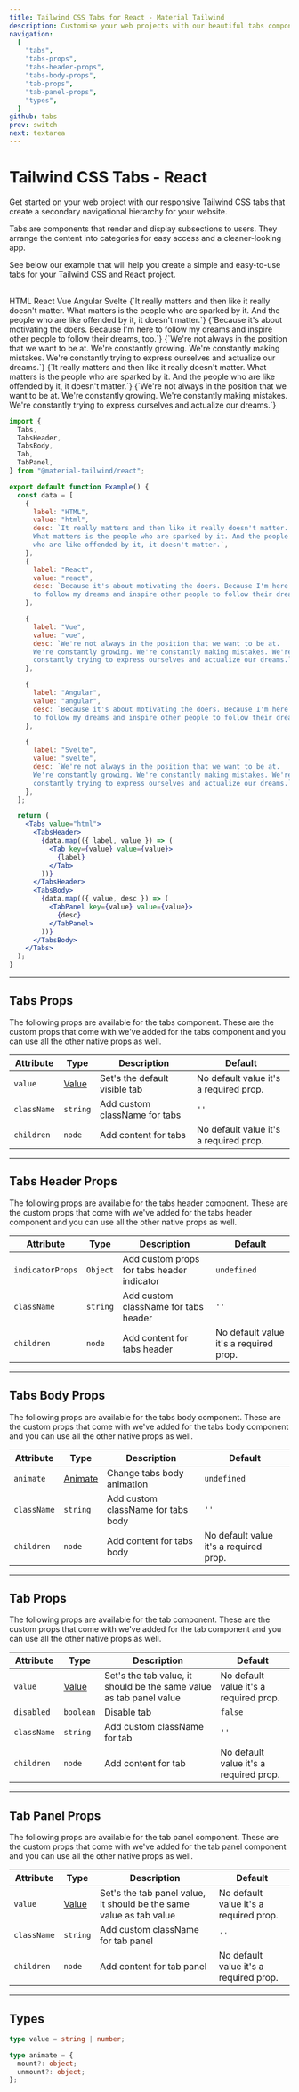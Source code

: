 ```yaml
---
title: Tailwind CSS Tabs for React - Material Tailwind
description: Customise your web projects with our beautiful tabs component for Tailwind CSS and React using Material Design guidelines.
navigation:
  [
    "tabs",
    "tabs-props",
    "tabs-header-props",
    "tabs-body-props",
    "tab-props",
    "tab-panel-props",
    "types",
  ]
github: tabs
prev: switch
next: textarea
---
```


# Tailwind CSS Tabs - React

Get started on your web project with our responsive Tailwind CSS tabs that create a secondary navigational hierarchy for your website.

Tabs are components that render and display subsections to users. They arrange the content into categories for easy access and a cleaner-looking app.

See below our example that will help you create a simple and easy-to-use tabs for your Tailwind CSS and React project.

<br />

<ComponentDemo id="tabs">
  <Tabs value="html">
    <TabsHeader>
      <Tab value="html">HTML</Tab>
      <Tab value="react">React</Tab>
      <Tab value="vue">Vue</Tab>
      <Tab value="angular">Angular</Tab>
      <Tab value="svelte">Svelte</Tab>
    </TabsHeader>
    <TabsBody>
      <TabPanel value="html">
        {`It really matters and then like it really doesn't matter. What
          matters is the people who are sparked by it. And the people who are
          like offended by it, it doesn't matter.`}
      </TabPanel>
      <TabPanel value="react">
        {`Because it's about motivating the doers. Because I'm here
          to follow my dreams and inspire other people to follow their dreams, too.`}
      </TabPanel>
      <TabPanel value="vue">
        {`We're not always in the position that we want to be at.
          We're constantly growing. We're constantly making mistakes.
          We're constantly trying to express ourselves and actualize our
          dreams.`}
      </TabPanel>
      <TabPanel value="angular">
        {`It really matters and then like it really doesn't matter. What
          matters is the people who are sparked by it. And the people who are
          like offended by it, it doesn't matter.`}
      </TabPanel>
      <TabPanel value="svelte">
        {`We're not always in the position that we want to be at.
          We're constantly growing. We're constantly making mistakes.
          We're constantly trying to express ourselves and actualize our
          dreams.`}
      </TabPanel>
    </TabsBody>
  </Tabs>
</ComponentDemo>

```jsx
import {
  Tabs,
  TabsHeader,
  TabsBody,
  Tab,
  TabPanel,
} from "@material-tailwind/react";

export default function Example() {
  const data = [
    {
      label: "HTML",
      value: "html",
      desc: `It really matters and then like it really doesn't matter.
      What matters is the people who are sparked by it. And the people 
      who are like offended by it, it doesn't matter.`,
    },
    {
      label: "React",
      value: "react",
      desc: `Because it's about motivating the doers. Because I'm here
      to follow my dreams and inspire other people to follow their dreams, too.`,
    },

    {
      label: "Vue",
      value: "vue",
      desc: `We're not always in the position that we want to be at.
      We're constantly growing. We're constantly making mistakes. We're 
      constantly trying to express ourselves and actualize our dreams.`,
    },

    {
      label: "Angular",
      value: "angular",
      desc: `Because it's about motivating the doers. Because I'm here
      to follow my dreams and inspire other people to follow their dreams, too.`,
    },

    {
      label: "Svelte",
      value: "svelte",
      desc: `We're not always in the position that we want to be at.
      We're constantly growing. We're constantly making mistakes. We're 
      constantly trying to express ourselves and actualize our dreams.`,
    },
  ];

  return (
    <Tabs value="html">
      <TabsHeader>
        {data.map(({ label, value }) => (
          <Tab key={value} value={value}>
            {label}
          </Tab>
        ))}
      </TabsHeader>
      <TabsBody>
        {data.map(({ value, desc }) => (
          <TabPanel key={value} value={value}>
            {desc}
          </TabPanel>
        ))}
      </TabsBody>
    </Tabs>
  );
}
```

---

## Tabs Props

<span id="tabs-props" className="scroll-mt-48" />
The following props are available for the tabs component. These are the custom props
that come with we've added for the tabs component and you can use all the other native
props as well.

| Attribute   | Type                      | Description                   | Default                                |
| ----------- | ------------------------- | ----------------------------- | -------------------------------------- |
| `value`     | [Value](#types)           | Set's the default visible tab | No default value it's a required prop. |
| `className` | <Code small>string</Code> | Add custom className for tabs | `''`                                   |
| `children`  | <Code small>node</Code>   | Add content for tabs          | No default value it's a required prop. |

---

## Tabs Header Props

<span id="tabs-header-props" className="scroll-mt-48" />
The following props are available for the tabs header component. These are the custom
props that come with we've added for the tabs header component and you can use all
the other native props as well.

| Attribute        | Type                      | Description                                | Default                                |
| ---------------- | ------------------------- | ------------------------------------------ | -------------------------------------- |
| `indicatorProps` | <Code small>Object</Code> | Add custom props for tabs header indicator | <Code small>undefined</Code>           |
| `className`      | <Code small>string</Code> | Add custom className for tabs header       | `''`                                   |
| `children`       | <Code small>node</Code>   | Add content for tabs header                | No default value it's a required prop. |

---

## Tabs Body Props

<span id="tabs-body-props" className="scroll-mt-48" />
The following props are available for the tabs body component. These are the custom
props that come with we've added for the tabs body component and you can use all
the other native props as well.

| Attribute   | Type                      | Description                        | Default                                |
| ----------- | ------------------------- | ---------------------------------- | -------------------------------------- |
| `animate`   | [Animate](#types)         | Change tabs body animation         | <Code small>undefined</Code>           |
| `className` | <Code small>string</Code> | Add custom className for tabs body | `''`                                   |
| `children`  | <Code small>node</Code>   | Add content for tabs body          | No default value it's a required prop. |

---

## Tab Props

<span id="tab-props" className="scroll-mt-48" />
The following props are available for the tab component. These are the custom props
that come with we've added for the tab component and you can use all the other native
props as well.

| Attribute   | Type                       | Description                                                         | Default                                |
| ----------- | -------------------------- | ------------------------------------------------------------------- | -------------------------------------- |
| `value`     | [Value](#types)            | Set's the tab value, it should be the same value as tab panel value | No default value it's a required prop. |
| `disabled`  | <Code small>boolean</Code> | Disable tab                                                         | <Code small>false</Code>               |
| `className` | <Code small>string</Code>  | Add custom className for tab                                        | `''`                                   |
| `children`  | <Code small>node</Code>    | Add content for tab                                                 | No default value it's a required prop. |

---

## Tab Panel Props

<span id="tab-panel-props" className="scroll-mt-48" />
The following props are available for the tab panel component. These are the custom
props that come with we've added for the tab panel component and you can use all
the other native props as well.

| Attribute   | Type                      | Description                                                         | Default                                |
| ----------- | ------------------------- | ------------------------------------------------------------------- | -------------------------------------- |
| `value`     | [Value](#types)           | Set's the tab panel value, it should be the same value as tab value | No default value it's a required prop. |
| `className` | <Code small>string</Code> | Add custom className for tab panel                                  | `''`                                   |
| `children`  | <Code small>node</Code>   | Add content for tab panel                                           | No default value it's a required prop. |

---

## Types

<span id="types" className="scroll-mt-48" />

```ts
type value = string | number;
```

```ts
type animate = {
  mount?: object;
  unmount?: object;
};
```
